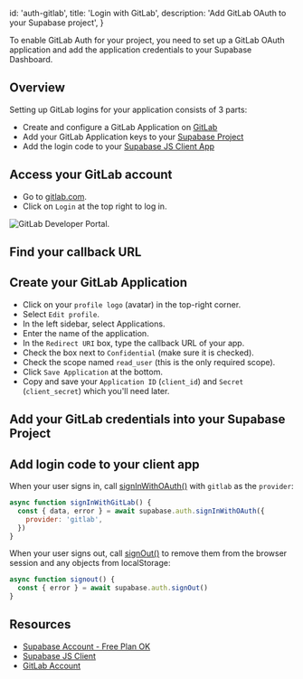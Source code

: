 
  id: 'auth-gitlab',
  title: 'Login with GitLab',
  description: 'Add GitLab OAuth to your Supabase project',
}

To enable GitLab Auth for your project, you need to set up a GitLab OAuth application and add the application credentials to your Supabase Dashboard.

## Overview

Setting up GitLab logins for your application consists of 3 parts:

- Create and configure a GitLab Application on [GitLab](https://gitlab.com)
- Add your GitLab Application keys to your [Supabase Project](https://supabase.com/dashboard)
- Add the login code to your [Supabase JS Client App](https://github.com/supabase/supabase-js)

## Access your GitLab account

- Go to [gitlab.com](https://gitlab.com).
- Click on `Login` at the top right to log in.

![GitLab Developer Portal.](/docs/img/guides/auth-gitlab/gitlab-portal.png)

## Find your callback URL

<SocialProviderSetup provider="GitLab" />

## Create your GitLab Application

- Click on your `profile logo` (avatar) in the top-right corner.
- Select `Edit profile`.
- In the left sidebar, select Applications.
- Enter the name of the application.
- In the `Redirect URI` box, type the callback URL of your app.
- Check the box next to `Confidential` (make sure it is checked).
- Check the scope named `read_user` (this is the only required scope).
- Click `Save Application` at the bottom.
- Copy and save your `Application ID` (`client_id`) and `Secret` (`client_secret`) which you'll need later.

## Add your GitLab credentials into your Supabase Project

<SocialProviderSettingsSupabase provider="GitLab" />

## Add login code to your client app

When your user signs in, call [signInWithOAuth()](/docs/reference/javascript/auth-signinwithoauth) with `gitlab` as the `provider`:

```js
async function signInWithGitLab() {
  const { data, error } = await supabase.auth.signInWithOAuth({
    provider: 'gitlab',
  })
}
```

When your user signs out, call [signOut()](/docs/reference/javascript/auth-signout) to remove them from the browser session and any objects from localStorage:

```js
async function signout() {
  const { error } = await supabase.auth.signOut()
}
```

## Resources

- [Supabase Account - Free Plan OK](https://supabase.com)
- [Supabase JS Client](https://github.com/supabase/supabase-js)
- [GitLab Account](https://gitlab.com)


